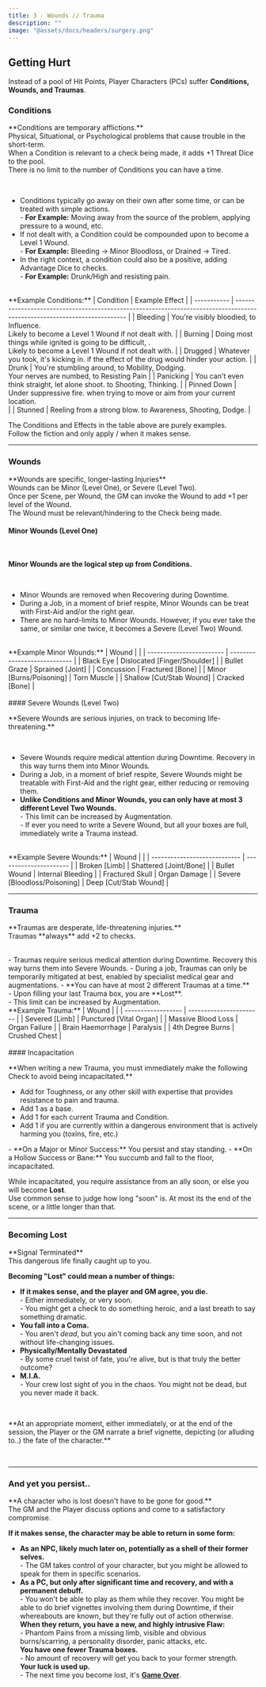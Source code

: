```yaml
---
title: 3 - Wounds // Trauma
description: ""
image: "@assets/docs/headers/surgery.png"
---
```


## Getting Hurt
Instead of a pool of Hit Points, Player Characters (PCs) suffer **Conditions, Wounds, and Traumas**.

### Conditions
<p class="text-center">**Conditions are temporary afflictions.**<br/> Physical, Situational, or Psychological problems that cause trouble in the short-term.
<br/>When a Condition is relevant to a check being made, it adds +1 Threat Dice <TD/> to the pool.
<br/>There is no limit to the number of Conditions you can have a time.</p>
<br/>

- Conditions typically go away on their own after some time, or can be treated with simple actions.<br/> - **For Example:** Moving away from the source of the problem, applying pressure to a wound, etc.
- If not dealt with, a Condition could be compounded upon to become a Level 1 Wound.<br/> - **For Example:** Bleeding -> Minor Bloodloss, or Drained -> Tired.
- In the right context, a condition could also be a positive, adding Advantage Dice <AD/> to checks.<br/> - **For Example:** Drunk/High and resisting pain.

<br/>
**Example Conditions:**
| Condition   | Example Effect                                                                                                            |
| ----------- | ------------------------------------------------------------------------------------------------------------------------- |
| Bleeding    | You're visibly bloodied, <TD/> to Influence.<br/> Likely to become a Level 1 Wound if not dealt with.                     |
| Burning     | Doing most things while ignited is going to be difficult, <TD/>.<br/> Likely to become a Level 1 Wound if not dealt with. |
| Drugged     | Whatever you took, it's kicking in. <TD/> if the effect of the drug would hinder your action.                             |
| Drunk       | You're stumbling around, <TD/> to Mobility, Dodging.<br/> Your nerves are numbed, <AD/> to Resisting Pain                 |
| Panicking   | You can't even think straight, let alone shoot. <TD/> to Shooting, Thinking.                                              |
| Pinned Down | Under suppressive fire. <TD/> when trying to move or aim from your current location.<br/>                                 |
| Stunned     | Reeling from a strong blow. <TD/> to Awareness, Shooting, Dodge.                                                          |

<p class="text-center">The Conditions and Effects in the table above are purely examples. <br/>Follow the fiction and only apply <AD/>/<TD/> when it makes sense.</p>

---

### Wounds
<p class="text-center">**Wounds are specific, longer-lasting Injuries**
<br/>Wounds can be Minor (Level One), or Severe (Level Two).
<br/>Once per Scene, per Wound, the GM can invoke the Wound to add +1 <TD/> per level of the Wound.<br/>The Wound must be relevant/hindering to the Check being made.</p>


#### Minor Wounds (Level One)
<br/><p class="text-center"> **Minor Wounds are the logical step up from Conditions.**</p><br/>

- Minor Wounds are removed when Recovering during Downtime.
- During a Job, in a moment of brief respite, Minor Wounds can be treat with First-Aid and/or the right gear.
- There are no hard-limits to Minor Wounds. However, if you ever take the same, or similar one twice, it becomes a Severe (Level Two) Wound.

<br/>
<div class="loose sonohead">
**Example Minor Wounds:**
| Wound                    |                              |
| ------------------------ | ---------------------------- |
| Black Eye                | Dislocated [Finger/Shoulder] |
| Bullet Graze             | Sprained [Joint]             |
| Concussion               | Fractured [Bone]             |
| Minor [Burns/Poisoning]  | Torn Muscle                  |
| Shallow [Cut/Stab Wound] | Cracked [Bone]               |
</div>

<br/>
#### Severe Wounds (Level Two)
<br/><p class="text-center"> **Severe Wounds are serious injuries, on track to becoming life-threatening.**</p><br/>

- Severe Wounds require medical attention during Downtime. Recovery in this way turns them into Minor Wounds.
- During a Job, in a moment of brief respite, Severe Wounds might be treatable with First-Aid and the right gear, either reducing or removing them.
- **Unlike Conditions and Minor Wounds, you can only have at most 3 different Level Two Wounds.**<br/> - This limit can be increased by Augmentation. <br/> - If ever you need to write a Severe Wound, but all your boxes are full, immediately write a Trauma instead.

<br/>
<div class="loose sonohead">
**Example Severe Wounds:**
| Wound                        |                        |
| ---------------------------- | ---------------------- |
| Broken [Limb]                | Shattered [Joint/Bone] |
| Bullet Wound                 | Internal Bleeding      |
| Fractured Skull              | Organ Damage           |
| Severe [Bloodloss/Poisoning] | Deep [Cut/Stab Wound]  |
</div>

---

### Trauma
<p class="text-center">**Traumas are desperate, life-threatening injuries.**<br/> Traumas **always** add +2 <TD/> to checks.</p>

<br/>
- Traumas require serious medical attention during Downtime. Recovery this way turns them into Severe Wounds.
- During a job, Traumas can only be temporarily mitigated at best, enabled by specialist medical gear and augmentations.
- **You can have at most 2 different Traumas at a time.**<br/> - Upon filling your last Trauma box, you are **Lost**.<br/> - This limit can be increased by Augmentation.

<div class="loose sonohead">
**Example Trauma:**
| Wound              |                         |
| ------------------ | ----------------------- |
| Severed [Limb]     | Punctured [Vital Organ] |
| Massive Blood Loss | Organ Failure           |
| Brain Haemorrhage  | Paralysis               |
| 4th Degree Burns   | Crushed Chest           |
</div>

<br/>
#### Incapacitation
<p class="text-center">**When writing a new Trauma, you must immediately make the following Check to avoid being incapacitated.**</p>

- Add <AD/> for Toughness, or any other skill with expertise that provides resistance to pain and trauma.
- Add 1 <TD/> as a base.
- Add 1 <TD/> for each current Trauma and Condition.
- Add 1 <TD/> if you are currently within a dangerous environment that is actively harming you (toxins, fire, etc.)

<p/>
- **On a Major or Minor Success:** You persist and stay standing.
- **On a Hollow Success or Bane:** You succumb and fall to the floor, incapacitated.

While incapacitated, you require assistance from an ally soon, or else you will become **Lost**.<br/>
Use common sense to judge how long "soon" is. At most its the end of the scene, or a little longer than that.
<br/>

---

### Becoming Lost
<p class="text-center">**Signal Terminated**<br/>This dangerous life finally caught up to you.</p>



**Becoming "Lost" could mean a number of things:**
- **If it makes sense, and the player and GM agree, you die.** <br/> - Either immediately, or very soon. <br/> - You might get a check to do something heroic, and a last breath to say something dramatic.
- **You fall into a Coma.** <br/> - You aren't *dead*, but you ain't coming back any time soon, and not without life-changing issues.
- **Physically/Mentally Devastated** <br/> - By some cruel twist of fate, you're alive, but is that truly the better outcome?
- **M.I.A.** <br/> - Your crew lost sight of you in the chaos. You might not be dead, but you never made it back.

<br/>
<p class="text-center">**At an appropriate moment, either immediately, or at the end of the session, the Player or the GM narrate a brief vignette, depicting (or alluding to..) the fate of the character.**</p>
<br/>

---

### And yet you persist..
<p class="text-center">**A character who is lost doesn't have to be gone for good.** <br/>The GM and the Player discuss options and come to a satisfactory compromise.</p>

**If it makes sense, the character may be able to return in some form:**
- **As an NPC, likely much later on, potentially as a shell of their former selves.**<br/> - The GM takes control of your character, but you might be allowed to speak for them in specific scenarios.
- **As a PC, but only after significant time and recovery, and with a permanent debuff.** <br/> - You won't be able to play as them while they recover. You might be able to do brief vignettes involving them during Downtime, if their whereabouts are known, but they're fully out of action otherwise.
<br/> **When they return, you have a new, and highly intrusive Flaw:** <br/> - Phantom Pains from a missing limb, visible and obvious burns/scarring, a personality disorder, panic attacks, etc. 
<br/> **You have one fewer Trauma boxes.**
<br/> - No amount of recovery will get you back to your former strength.
<br/> **Your luck is used up.**
<br/> - The next time you become lost, it's **[Game Over](https://www.youtube.com/watch?v=A_j8W-SDefU)**.